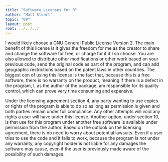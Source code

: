 ```yaml
---
title: "Software Licenses for R"
author: "Matt Stuart"
topic: "09"
layout: post
root: ../../../
---
```


I would likely choose a GNU General Public License Version 2.  The main benefit of this license is it gives the freedom for me as the creator to share and change the software for free, or charge for it if I so choose. You are also allowed to distribute other modifications or other work based on your previous code, send the original code as part of the program, and can add geographic restrictions based on the patent laws in other countries.  The biggest con of using this license is the fact that, because this is a free software, there is no warranty on the product, meaning if there is a defect in the program, I, as the author of the package, am responsible for its quality control, which can prove very time consuming and expensive.

Under the licensing agreement section 4, any party wanting to use copies or rights of the program is able to do so as long as permission is given and both parties remain under full compliance.  Any other attempts will void any rights a user will have under this license.  Another option, under section 10, is that use for this program under another free software is available under permission from the author.  Based on the outlook on the licensing agreement, there is no need to worry about potential lawsuits. Even if a user tries to use the code and it fails to work, because the program is not under any warranty, any copyright holder is not liable for any damages the software may cause, even if the user is previously made aware of the possibility of such damages.
